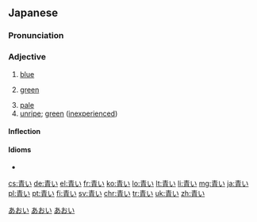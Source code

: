 ==Japanese==
{{ja-kanjitab|青}}

===Pronunciation===
{{ja-pron|あおい|acc=2}}

===Adjective===
{{ja-adj|infl=い|あおい|hhira=あをい}}

# [[blue]]
# {{lb|ja|of vegetation or traffic lights}} [[green]]
# [[pale]]
# [[unripe]]; [[green]] ([[inexperienced]])
#: {{ja-usex|おまえはまだ'''青い'''。|おまえ は まだ '''あおい'''。|You're still '''green'''.}}

====Inflection====
{{ja-i|あお}}

====Idioms====
* {{ja-r|隣の芝生は青く見える|となり の しばふ は あおく みえる|gloss=the grass is always greener on the other side}}

[[Category:ja:Colors|あおい]]
[[Category:1000 Japanese basic words|あおい]]
[[Category:ja:JLPT-5|あおい]]

[[cs:青い]]
[[de:青い]]
[[el:青い]]
[[fr:青い]]
[[ko:青い]]
[[lo:青い]]
[[lt:青い]]
[[li:青い]]
[[mg:青い]]
[[ja:青い]]
[[pl:青い]]
[[pt:青い]]
[[fi:青い]]
[[sv:青い]]
[[chr:青い]]
[[tr:青い]]
[[uk:青い]]
[[zh:青い]]